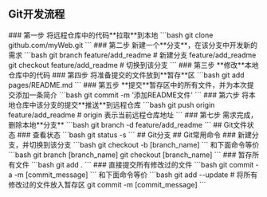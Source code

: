 
## Git开发流程
<Steps>
### 第一步
将远程仓库中的代码**拉取**到本地
<FileTree>
  <FileTree.Folder name="pages" defaultOpen>
    <FileTree.File name="index.html" />
  </FileTree.Folder>
</FileTree>
```bash
git clone github.com/myWeb.git
```
### 第二步
新建一个**分支**，在该分支中开发新的需求
```bash
git branch feature/add_readme # 新建分支 feature/add_readme
git checkout feature/add_readme # 切换到该分支
```
### 第三步
**修改**本地仓库中的代码
<FileTree>
  <FileTree.Folder name="pages" defaultOpen>
    <FileTree.File name="index.html" />
    <FileTree.File name="README.md" active />
  </FileTree.Folder>
</FileTree>
### 第四步
将准备提交的文件放到**暂存**区
```bash
git add pages/README.md
```
### 第五步
**提交**暂存区中的所有文件，并为本次提交添加一条简介
```bash
git commit -m '添加README文件'
```
### 第六步
将本地仓库中该分支的提交**推送**到远程仓库
```bash
git push origin feature/add_readme # origin 表示当前远程仓库地址
```
### 第七步
需求完成，删除本地**分支**
```bash
git branch -d feature/add_readme
```
</Steps>
## Git文件状态
### 查看状态
```bash
git status -s
```
## Git分支
## Git常用命令
### 新建分支，并切换到该分支
```bash
git checkout -b [branch_name]
```
和下面命令等价
```bash
git branch [branch_name]
git checkout [branch_name]
```
### 暂存所有文件
```bash
git add .
```
### 直接提交所有修改过的文件
```bash
git commit -a -m [commit_message]
```
和下面命令等价
```bash
git add --update # 将所有修改过的文件放入暂存区
git commit -m [commit_message]
```